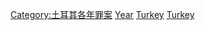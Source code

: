 {{container cat}}

[[Category:土耳其各年罪案|Category:土耳其各年罪案]]
[[Category:土耳其謀殺案|Year]]
[[Category:各年亞洲謀殺案|Turkey]]
[[Category:各年歐洲謀殺案|Turkey]]